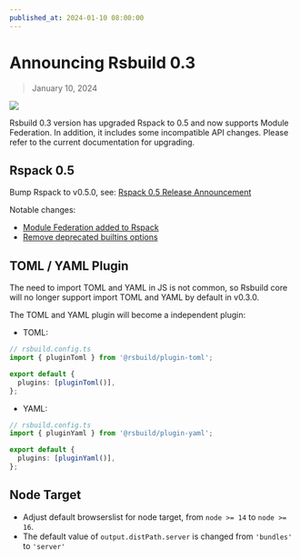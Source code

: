 ```yaml
---
published_at: 2024-01-10 08:00:00
---
```


# Announcing Rsbuild 0.3

> January 10, 2024

![](https://assets.rspack.dev/rsbuild/rsbuild-banner-v0-3.png)

Rsbuild 0.3 version has upgraded Rspack to 0.5 and now supports Module Federation. In addition, it includes some incompatible API changes. Please refer to the current documentation for upgrading.

## Rspack 0.5

Bump Rspack to v0.5.0, see: [Rspack 0.5 Release Announcement](https://rspack.dev/blog/announcing-0-5)

Notable changes:

- [Module Federation added to Rspack](https://rspack.dev/blog/module-federation-added-to-rspack)
- [Remove deprecated builtins options](https://rspack.dev/blog/announcing-0-5#make-swchelpers-and-react-refresh-as-peerdependencies)

## TOML / YAML Plugin

The need to import TOML and YAML in JS is not common, so Rsbuild core will no longer support import TOML and YAML by default in v0.3.0.

The TOML and YAML plugin will become a independent plugin:

- TOML:

```ts
// rsbuild.config.ts
import { pluginToml } from '@rsbuild/plugin-toml';

export default {
  plugins: [pluginToml()],
};
```

- YAML:

```ts
// rsbuild.config.ts
import { pluginYaml } from '@rsbuild/plugin-yaml';

export default {
  plugins: [pluginYaml()],
};
```

## Node Target

- Adjust default browserslist for node target, from `node >= 14` to `node >= 16`.
- The default value of `output.distPath.server` is changed from `'bundles'` to `'server'`
